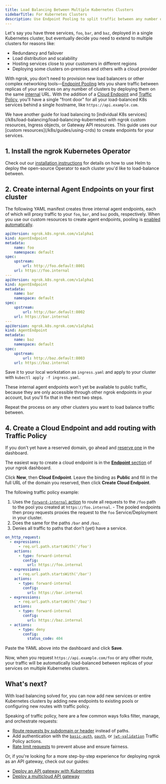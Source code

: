 ```yaml
---
title: Load Balancing Between Multiple Kubernetes Clusters
sidebarTitle: For Kubernetes Clusters
description: Use Endpoint Pooling to split traffic between any number of clusters without needing to deploy external services.
---
```



Let's say you have three services, `foo`, `bar`, and `baz`, deployed in a single
Kubernetes cluster, but eventually decide you need to extend to multiple
clusters for reasons like:

- Redundancy and failover
- Load distribution and scalability
- Hosting services close to your customers in different regions
- Deploying some clusters on-premises and others with a cloud provider

<YouTubeEmbed
	videoId="xD1hZ84uEJs"
	title="Multi-cluster (and multi-cloud!) ingress in 60 seconds with ngrok"
/>

With ngrok, you don't need to provision new load balancers or other complex
networking tools—[Endpoint
Pooling](/universal-gateway/endpoint-pooling/) lets you share traffic between
replicas of your services on any number of clusters by deploying them on the same
[internal](/universal-gateway/internal-endpoints/) URL. With the addition
of a [Cloud Endpoint](/universal-gateway/cloud-endpoints) and [Traffic
Policy](/traffic-policy), you'll have a single "front door" for all your
load-balanced K8s services behind a single hostname, like
`https://api.example.com`.

<Tip>
	We have another guide for load balancing to [individual K8s
	services](/k8s/load-balancing/load-balancing-kubernetes) with ngrok custom
	resources, Ingress objects, or Gateway API resources. This guide uses our
	[custom resources](/k8s/guides/using-crds) to create endpoints for your
	services.
   </Tip>

## 1. Install the ngrok Kubernetes Operator

Check out our [installation instructions](/k8s/installation/helm/) for
details on how to use Helm to deploy the open-source Operator to each cluster
you'd like to load-balance between.

## 2. Create internal Agent Endpoints on your first cluster

The following YAML manifest creates three internal agent endpoints, each of which
will proxy traffic to your `foo`, `bar`, and `baz` pods, respectively. When you
use our custom resources to create agent endpoints, pooling is [enabled
automatically](/k8s/guides/pooling/#endpoint-pooling-with-agentendpoints).

```yaml
apiVersion: ngrok.k8s.ngrok.com/v1alpha1
kind: AgentEndpoint
metadata:
	name: foo
	namespace: default
spec:
	upstream:
		url: http://foo.default:8001
	url: https://foo.internal
---
apiVersion: ngrok.k8s.ngrok.com/v1alpha1
kind: AgentEndpoint
metadata:
	name: bar
	namespace: default
spec:
	upstream:
		url: http://bar.default:8002
	url: https://bar.internal
---
apiVersion: ngrok.k8s.ngrok.com/v1alpha1
kind: AgentEndpoint
metadata:
	name: baz
	namespace: default
spec:
	upstream:
		url: http://baz.default:8003
	url: https://baz.internal
```

Save it to your local workstation as `ingress.yaml` and apply to your cluster
with `kubectl apply -f ingress.yaml`.

These internal agent endpoints won't yet be available to public traffic, because
they are only accessible through other ngrok endpoints in your account, but
you'll fix that in the next two steps.

Repeat the process on any other clusters you want to load balance traffic
between.

## 4. Create a Cloud Endpoint and add routing with Traffic Policy

If you don't yet have a reserved domain, go ahead and [reserve
one](https://dashboard.ngrok.com/domains) in the dashboard.

The easiest way to create a cloud endpoint is in the [**Endpoint**
section](https://dashboard.ngrok.com/endpoints) of your ngrok dashboard.

Click **New**, then **Cloud Endpoint**. Leave the binding as **Public** and
fill in the full URL of the domain you reserved, then click **Create Cloud
Endpoint**.

The following traffic policy example:

1. Uses the [`forward-internal`
   action](/traffic-policy/actions/forward-internal/) to route all requests to
   the `/foo` path to the pool you created at `https://foo.internal`. - The pooled endpoints then proxy requests proxies the request to the `foo`
   Service/Deployment in your cluster.
2. Does the same for the paths `/bar` and `/baz`.
3. Denies all traffic to paths that don't (yet) have a service.

```yaml
on_http_request:
  - expressions:
      - req.url.path.startsWith('/foo')
    actions:
      - type: forward-internal
        config:
          url: https://foo.internal
  - expressions:
      - req.url.path.startsWith('/bar')
    actions:
      - type: forward-internal
        config:
          url: https://bar.internal
  - expressions:
      - req.url.path.startsWith('/baz')
    actions:
      - type: forward-internal
        config:
          url: https://baz.internal
  - actions:
      - type: deny
        config:
          status_code: 404
```

Paste the YAML above into the dashboard and click **Save**.

Now, when you request `https://api.example.com/foo` or any other route, your
traffic will be automatically load-balanced between replicas of your services on
multiple Kubernetes clusters.

## What's next?

With load balancing solved for, you can now add new services or entire
Kubernetes clusters by adding new endpoints to existing pools or configuring new
routes with traffic policy.

Speaking of traffic policy, here are a few common ways folks filter, manage, and
orchestrate requests:

- [Route requests by subdomain or
  header](/traffic-policy/examples/route-requests/) instead of paths.
- Add authentication with the
  [`basic-auth`](/traffic-policy/actions/basic-auth/),
  [`oauth`](/traffic-policy/actions/oauth/), or
  [`jwt-validation`](/traffic-policy/actions/jwt-validation/) Traffic
  Policy actions.
- [Rate limit requests](/traffic-policy/actions/rate-limit/) to prevent
  abuse and ensure fairness.

Or, if you're looking for a more step-by-step experience for deploying ngrok as
an API gateway, check out our guides:

- [Deploy an API gateway with Kubernetes](/guides/api-gateway/kubernetes/)
- [Deploy a multicloud API
  gateway](/k8s/load-balancing/load-balancing-kubernetes-clusters/)
